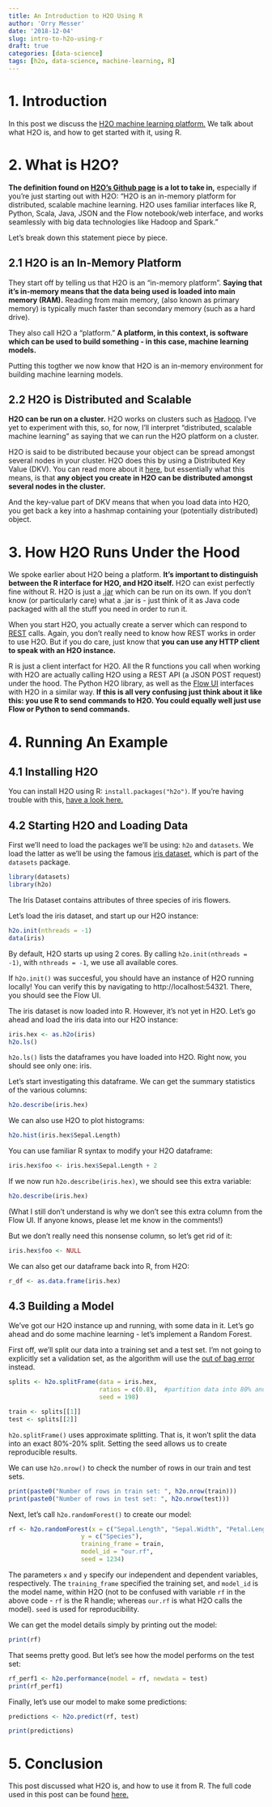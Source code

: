 ```yaml
---
title: An Introduction to H2O Using R
author: 'Orry Messer'
date: '2018-12-04'
slug: intro-to-h2o-using-r
draft: true
categories: [data-science]
tags: [h2o, data-science, machine-learning, R]
---
```


# 1. Introduction
In this post we discuss the [H2O machine learning platform.](https://www.h2o.ai/) We talk about what H2O is, and how to get started with it, using R.

# 2. What is H2O?

__The definition found on [H2O's Github page](https://github.com/h2oai/h2o-3) is a lot to take in,__ especially if you're just starting out with H2O: "H2O is an in-memory platform for distributed, scalable machine learning. H2O uses familiar interfaces like R, Python, Scala, Java, JSON and the Flow notebook/web interface, and works seamlessly with big data technologies like Hadoop and Spark."

Let's break down this statement piece by piece.

## 2.1 H2O is an In-Memory Platform

They start off by telling us that H2O is an "in-memory platform". __Saying that it's in-memory means that the data being used is loaded into main memory (RAM).__ Reading from main memory, (also known as primary memory) is typically much faster than secondary memory (such as a hard drive). 

They also call H2O a "platform." __A platform, in this context, is software which can be used to build something - in this case, machine learning models.__ 

Putting this togther we now know that H2O is an in-memory environment for building machine learning models.

## 2.2 H2O is Distributed and Scalable

__H2O can be run on a cluster.__ H2O works on clusters such as [Hadoop](https://hadoop.apache.org/). I've yet to experiment with this, so, for now, I'll interpret "distributed, scalable machine learning" as saying that we can run the H2O platform on a cluster.

H2O is said to be distributed because your object can be spread amongst several nodes in your cluster. H2O does this by using a Distributed Key Value (DKV). You can read more about it [here](https://www.h2o.ai/blog/h2o-architecture/), but essentially what this means, is that __any object you create in H2O can be distributed amongst several nodes in the cluster.__ 

And the key-value part of DKV means that when you load data into H2O, you get back a key into a hashmap containing your (potentially distributed) object.

# 3. How H2O Runs Under the Hood

We spoke earlier about H2O being a platform. __It's important to distinguish between the R interface for H2O, and H2O itself.__ H2O can exist perfectly fine without R. H2O is just a [.jar](https://en.wikipedia.org/wiki/JAR_(file_format)) which can be run on its own. If you don't know (or particularly care) what a .jar is - just think of it as Java code packaged with all the stuff you need in order to run it.

When you start H2O, you actually create a server which can respond to [REST](https://en.wikipedia.org/wiki/Representational_state_transfer) calls. Again, you don't really need to know how REST works in order to use H2O. But if you do care, just know that __you can use any HTTP client to speak with an H2O instance.__

R is just a client interfact for H2O. All the R functions you call when working with H2O are actually calling H2O using a REST API (a JSON POST request) under the hood. The Python H2O library, as well as the [Flow UI](https://www.h2o.ai/blog/introducing-flow/) interfaces with H2O in a similar way. __If this is all very confusing just think about it like this: you use R to send commands to H2O. You could equally well just use Flow or Python to send commands.__

# 4. Running An Example

## 4.1 Installing H2O

You can install H2O using R: `install.packages("h2o")`. If you're having trouble with this, [have a look here.](http://h2o-release.s3.amazonaws.com/h2o/rel-xia/2/index.html)

## 4.2 Starting H2O and Loading Data

First we'll need to load the packages we'll be using: `h2o` and `datasets`. We load the latter as we'll be using the famous [iris dataset](https://en.wikipedia.org/wiki/Iris_flower_data_set), which is part of the `datasets` package.

```r
library(datasets)
library(h2o)
```
The Iris Dataset contains attributes of three species of iris flowers.

Let's load the iris dataset, and start up our H2O instance:

```r
h2o.init(nthreads = -1) 
data(iris)
```
By default, H2O starts up using 2 cores. By calling `h2o.init(nthreads = -1)`, with `nthreads = -1`, we use all available cores.

If `h2o.init()` was succesful, you should have an instance of H2O running locally! You can verify this by navigating to http://localhost:54321. There, you should see the Flow UI.

The iris dataset is now loaded into R. However, it's not yet in H2O. Let's go ahead and load the iris data into our H2O instance:

```r
iris.hex <- as.h2o(iris)
h2o.ls()
```
`h2o.ls()` lists the dataframes you have loaded into H2O. Right now, you should see only one: iris.

Let's start investigating this dataframe. We can get the summary statistics of the various columns:

```r
h2o.describe(iris.hex)
```
We can also use H2O to plot histograms:

```r
h2o.hist(iris.hex$Sepal.Length)
```

You can use familiar R syntax to modify your H2O dataframe:

```r
iris.hex$foo <- iris.hex$Sepal.Length + 2
```

If we now run `h2o.describe(iris.hex)`, we should see this extra variable:

```r
h2o.describe(iris.hex)
```

(What I still don't understand is why we don't see this extra column from the Flow UI. If anyone knows, please let me know in the comments!)

But we don't really need this nonsense column, so let's get rid of it:

```r
iris.hex$foo <- NULL
```

We can also get our dataframe back into R, from H2O:

```r
r_df <- as.data.frame(iris.hex)
```
## 4.3 Building a Model

We've got our H2O instance up and running, with some data in it. Let's go ahead and do some machine learning - let's implement a Random Forest. 

First off, we'll split our data into a training set and a test set. I'm not going to explicitly set a validation set, as the algorithm will use the [out of bag error](https://en.wikipedia.org/wiki/Out-of-bag_error) instead.

```r
splits <- h2o.splitFrame(data = iris.hex,
                         ratios = c(0.8),  #partition data into 80% and 20% chunks
                         seed = 198)

train <- splits[[1]]
test <- splits[[2]]
```
`h2o.splitFrame()` uses approximate splitting. That is, it won't split the data into an exact 80%-20% split. Setting the seed allows us to create reproducible results. 

We can use `h2o.nrow()` to check the number of rows in our train and test sets.

```r
print(paste0("Number of rows in train set: ", h2o.nrow(train)))
print(paste0("Number of rows in test set: ", h2o.nrow(test)))
```
Next, let's call `h2o.randomForest()` to create our model:

```r
rf <- h2o.randomForest(x = c("Sepal.Length", "Sepal.Width", "Petal.Length", "Petal.Width"),
                    y = c("Species"),
                    training_frame = train,
                    model_id = "our.rf",
                    seed = 1234)
```
The parameters `x` and `y` specify our independent and dependent variables, respectively. The `training_frame` specified the training set, and `model_id` is the model name, within H2O (not to be confused with variable `rf` in the above code - `rf` is the R handle; whereas `our.rf` is what H2O calls the model). `seed` is used for reproducibility.

We can get the model details simply by printing out the model:

```r
print(rf)
```

That seems pretty good. But let's see how the model performs on the test set:


```r
rf_perf1 <- h2o.performance(model = rf, newdata = test)
print(rf_perf1)
```

Finally, let's use our model to make some predictions:

```r
predictions <- h2o.predict(rf, test)
```
```r
print(predictions)
```

# 5. Conclusion 

This post discussed what H2O is, and how to use it from R. The full code used in this post can be found [here.](./h2o_intro.R)